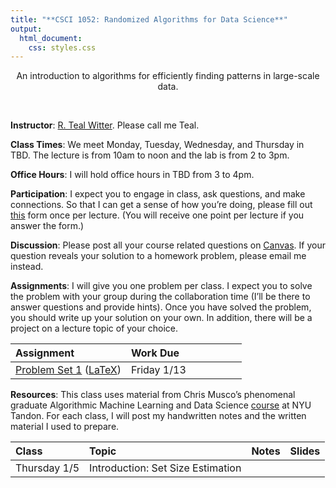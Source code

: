 ```yaml
---
title: "**CSCI 1052: Randomized Algorithms for Data Science**"
output:
  html_document:
    css: styles.css
---
```


<center>
An introduction to algorithms for efficiently finding patterns in large-scale data.
</center>

<br>

<div class="row">
  <div class="col-md-6" markdown="1">
  **Instructor**: [R. Teal Witter](https://www.rtealwitter.com/). Please call me Teal.
  
  **Class Times**: We meet Monday, Tuesday, Wednesday, and Thursday in TBD. The lecture is from 10am to noon and the lab is from 2 to 3pm.
  
  **Office Hours**: I will hold office hours in TBD from 3 to 4pm.
  
  **Participation**: I expect you to engage in class, ask questions, and make connections. So that I can get a sense of how you're doing, please fill out [this](https://forms.gle/eGsWdeVeVEo2q7uH7) form once per lecture. (You will receive one point per lecture if you answer the form.)
  
  **Discussion**: Please post all your course related questions on [Canvas](https://middlebury.instructure.com/courses/11668). If your question reveals your solution to a homework problem, please email me instead.
  
  </div>
  **Assignments**: I will give you one problem per class. I expect you to solve the problem with your group during the collaboration time (I'll be there to answer questions and provide hints). Once you have solved the problem, you should write up your solution on your own. In addition, there will be a project on a lecture topic of your choice.
  
  <div class="col-md-6" markdown="1">
  Assignment | Work Due 
  :--- | :--- 
  [Problem Set 1](psets/pset.pdf) ([LaTeX](psets/pset.tex)) | Friday 1/13 
  </div>
</div>

**Resources**: This class uses material from Chris Musco's phenomenal graduate Algorithmic Machine Learning and Data Science [course](https://chrismusco.com/amlds2023/) at NYU Tandon. For each class, I will post my handwritten notes and the written material I used to prepare.

<tr>
Class | Topic | Notes | Slides </tr><tr>
:--- | :--- | :--- | :--- |
Thursday 1/5   | Introduction: Set Size Estimation |  |  | </tr><tr>
